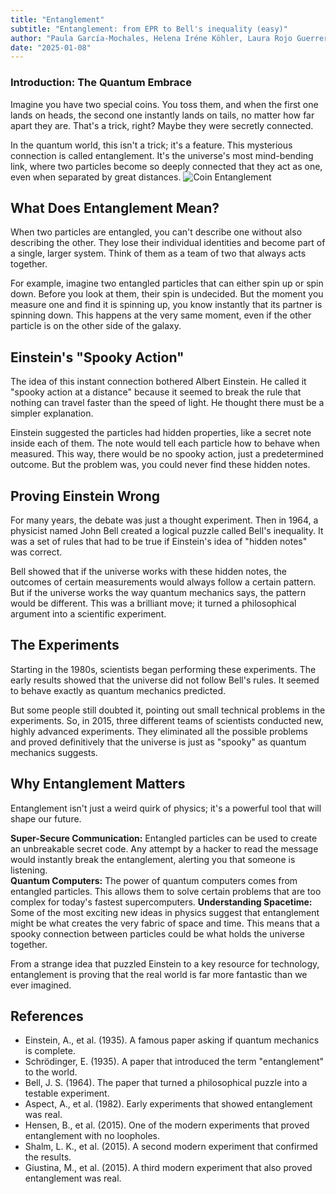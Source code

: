 ```yaml
---
title: "Entanglement"
subtitle: "Entanglement: from EPR to Bell's inequality (easy)"
author: "Paula García-Mochales, Helena Iréne Köhler, Laura Rojo Guerrero"
date: "2025-01-08"
---
```


### Introduction: The Quantum Embrace

Imagine you have two special coins. You toss them, and when the first one lands on heads, the second one instantly lands on tails, no matter how far apart they are. That's a trick, right? Maybe they were secretly connected.

In the quantum world, this isn't a trick; it's a feature. This mysterious connection is called entanglement. It's the universe's most mind-bending link, where two particles become so deeply connected that they act as one, even when separated by great distances.
![Coin Entanglement](../../../assets/entries/entanglement/coin_entanglement.png)

## What Does Entanglement Mean?

When two particles are entangled, you can't describe one without also describing the other. They lose their individual identities and become part of a single, larger system. Think of them as a team of two that always acts together.

For example, imagine two entangled particles that can either spin up or spin down. Before you look at them, their spin is undecided. But the moment you measure one and find it is spinning up, you know instantly that its partner is spinning down. This happens at the very same moment, even if the other particle is on the other side of the galaxy.

## Einstein's "Spooky Action"

The idea of this instant connection bothered Albert Einstein. He called it "spooky action at a distance" because it seemed to break the rule that nothing can travel faster than the speed of light. He thought there must be a simpler explanation.

Einstein suggested the particles had hidden properties, like a secret note inside each of them. The note would tell each particle how to behave when measured. This way, there would be no spooky action, just a predetermined outcome. But the problem was, you could never find these hidden notes.

## Proving Einstein Wrong

For many years, the debate was just a thought experiment. Then in 1964, a physicist named John Bell created a logical puzzle called Bell's inequality. It was a set of rules that had to be true if Einstein's idea of "hidden notes" was correct.

Bell showed that if the universe works with these hidden notes, the outcomes of certain measurements would always follow a certain pattern. But if the universe works the way quantum mechanics says, the pattern would be different. This was a brilliant move; it turned a philosophical argument into a scientific experiment.

## The Experiments

Starting in the 1980s, scientists began performing these experiments. The early results showed that the universe did not follow Bell's rules. It seemed to behave exactly as quantum mechanics predicted.

But some people still doubted it, pointing out small technical problems in the experiments. So, in 2015, three different teams of scientists conducted new, highly advanced experiments. They eliminated all the possible problems and proved definitively that the universe is just as "spooky" as quantum mechanics suggests.

## Why Entanglement Matters

Entanglement isn't just a weird quirk of physics; it's a powerful tool that will shape our future.

**Super-Secure Communication:** Entangled particles can be used to create an unbreakable secret code. Any attempt by a hacker to read the message would instantly break the entanglement, alerting you that someone is listening.    
**Quantum Computers:** The power of quantum computers comes from entangled particles. This allows them to solve certain problems that are too complex for today's fastest supercomputers.
**Understanding Spacetime:** Some of the most exciting new ideas in physics suggest that entanglement might be what creates the very fabric of space and time. This means that a spooky connection between particles could be what holds the universe together.

From a strange idea that puzzled Einstein to a key resource for technology, entanglement is proving that the real world is far more fantastic than we ever imagined.

## References

- Einstein, A., et al. (1935). A famous paper asking if quantum mechanics is complete.    
- Schrödinger, E. (1935). A paper that introduced the term "entanglement" to the world.
- Bell, J. S. (1964). The paper that turned a philosophical puzzle into a testable experiment.
- Aspect, A., et al. (1982). Early experiments that showed entanglement was real.
- Hensen, B., et al. (2015). One of the modern experiments that proved entanglement with no loopholes.
- Shalm, L. K., et al. (2015). A second modern experiment that confirmed the results.
- Giustina, M., et al. (2015). A third modern experiment that also proved entanglement was real.